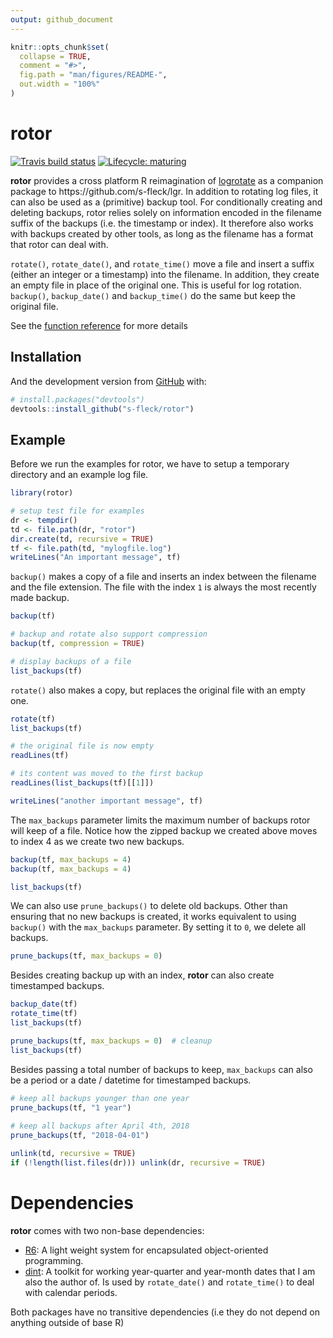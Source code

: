 ```yaml
---
output: github_document
---
```


<!-- README.md is generated from README.Rmd. Please edit that file -->

```r
knitr::opts_chunk$set(
  collapse = TRUE,
  comment = "#>",
  fig.path = "man/figures/README-",
  out.width = "100%"
)
```
# rotor

<!-- badges: start -->
[![Travis build status](https://travis-ci.org/s-fleck/rotor.svg?branch=master)](https://travis-ci.org/s-fleck/rotor)
[![Lifecycle: maturing](https://img.shields.io/badge/lifecycle-maturing-blue.svg)](https://www.tidyverse.org/lifecycle/#maturing)
<!-- badges: end -->

**rotor** provides a cross platform R reimagination of
[logrotate](https://linux.die.net/man/8/logrotate) as a companion package to
https://github.com/s-fleck/lgr. In addition to rotating log files, it can also
be used as a (primitive) backup tool. For conditionally creating and deleting
backups, rotor relies solely on information encoded in the filename suffix of 
the backups (i.e. the timestamp or index). It therefore also works with backups 
created by other tools, as long as the filename has a format that rotor can deal 
with.

`rotate()`, `rotate_date()`, and `rotate_time()` move a file and insert a 
suffix (either an integer or a timestamp) into the filename. In addition, they
create an empty file in place of the original one. This is useful for log 
rotation. `backup()`, `backup_date()` and `backup_time()` do the same but keep the 
original file. 

See the 
[function reference](https://s-fleck.github.io/rotor/reference/index.html) for 
more details

## Installation

<!-- You can install the released version of rotor from [CRAN](https://CRAN.R-project.org) with: -->

<!-- ``` r -->
<!-- install.packages("rotor") -->
<!-- ``` -->

And the development version from [GitHub](https://github.com/) with:

``` r
# install.packages("devtools")
devtools::install_github("s-fleck/rotor")
```
## Example

Before we run the examples for rotor, we have to setup a temporary directory 
and an example log file.
```r
library(rotor)

# setup test file for examples
dr <- tempdir()
td <- file.path(dr, "rotor")
dir.create(td, recursive = TRUE)
tf <- file.path(td, "mylogfile.log")
writeLines("An important message", tf)
```

`backup()` makes a copy of a file and inserts an index between the filename
and the file extension. The file with the index `1` is always the most recently
made backup.
```r
backup(tf)

# backup and rotate also support compression
backup(tf, compression = TRUE) 

# display backups of a file
list_backups(tf)  
```
`rotate()` also makes a copy, but replaces the original file with an empty one.

```r
rotate(tf)
list_backups(tf)

# the original file is now empty
readLines(tf)

# its content was moved to the first backup
readLines(list_backups(tf)[[1]])

writeLines("another important message", tf)
```


The `max_backups` parameter limits the maximum number of backups rotor will
keep of a file. Notice how the zipped backup we created above moves to index 4 
as we create two new backups.
```r
backup(tf, max_backups = 4)
backup(tf, max_backups = 4)

list_backups(tf)
```

We can also use `prune_backups()` to delete old backups. Other than ensuring
that no new backups is created, it works equivalent to using `backup()` with the
`max_backups` parameter. By setting it to `0`, we delete all backups.
```r
prune_backups(tf, max_backups = 0)
```

Besides creating backup up with an index, **rotor** can also create timestamped 
backups. 
```r
backup_date(tf)
rotate_time(tf)
list_backups(tf)
```
```r
prune_backups(tf, max_backups = 0)  # cleanup
list_backups(tf)
```

Besides passing a total number of backups to keep, `max_backups` can also be 
a period or a date / datetime for timestamped backups.
```r
# keep all backups younger than one year
prune_backups(tf, "1 year") 
  
# keep all backups after April 4th, 2018
prune_backups(tf, "2018-04-01")  
```

```r
unlink(td, recursive = TRUE)
if (!length(list.files(dr))) unlink(dr, recursive = TRUE)
```


# Dependencies

**rotor** comes with two non-base dependencies:

* [R6](https://github.com/r-lib/R6): A light weight system for 
  encapsulated object-oriented programming.
* [dint](https://github.com/s-fleck/dint): A toolkit for working year-quarter 
  and year-month dates that I am also the author of. Is used by `rotate_date()` 
  and `rotate_time()` to deal with calendar periods. 
  
Both packages have no transitive dependencies (i.e they do not depend on 
anything outside of base R)
